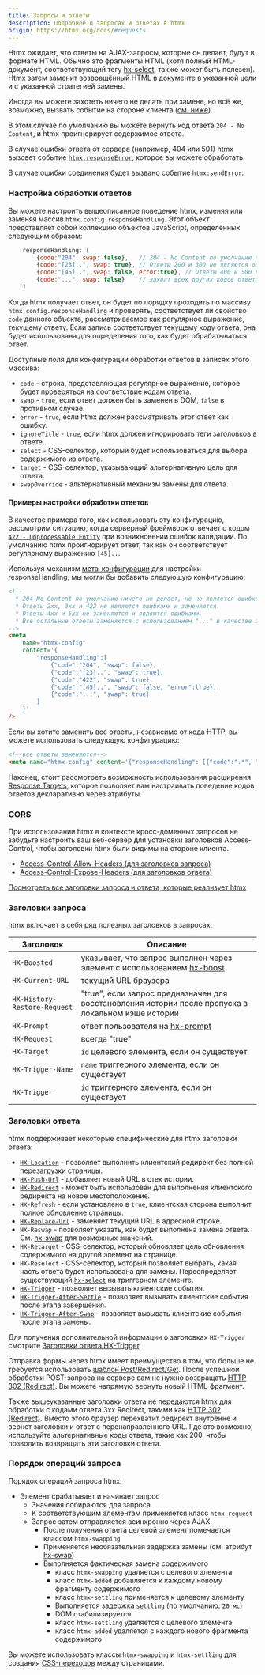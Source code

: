 ```yaml
---
title: Запросы и ответы
description: Подробнее о запросах и ответах в htmx
origin: https://htmx.org/docs/#requests
---
```


Htmx ожидает, что ответы на AJAX-запросы, которые он делает, будут в формате HTML. Обычно это фрагменты HTML (хотя полный HTML-документ, соответствующий тегу [hx-select](/attributes/hx-select/), также может быть полезен). Htmx затем заменит возвращённый HTML в документе в указанной цели и с указанной стратегией замены.

Иногда вы можете захотеть ничего не делать при замене, но всё же, возможно, вызвать событие на стороне клиента ([см. ниже](#заголовки-ответа)).

В этом случае по умолчанию вы можете вернуть код ответа `204 - No Content`, и htmx проигнорирует содержимое ответа.

В случае ошибки ответа от сервера (например, 404 или 501) htmx вызовет событие [`htmx:responseError`](https://htmx.org/events/#htmx:responseError), которое вы можете обработать.

В случае ошибки соединения будет вызвано событие [`htmx:sendError`](https://htmx.org/events/#htmx:sendError).

### Настройка обработки ответов

Вы можете настроить вышеописанное поведение htmx, изменяя или заменяя массив `htmx.config.responseHandling`. Этот объект представляет собой коллекцию объектов JavaScript, определённых следующим образом:

```js
    responseHandling: [
        {code:"204", swap: false},   // 204 - No Content по умолчанию ничего не делает, но не является ошибкой
        {code:"[23]..", swap: true}, // Ответы 200 и 300 не являются ошибками и заменяются
        {code:"[45]..", swap: false, error:true}, // Ответы 400 и 500 не заменяются и являются ошибками
        {code:"...", swap: false}    // захват всех других кодов ответа
    ]
```

Когда htmx получает ответ, он будет по порядку проходить по массиву `htmx.config.responseHandling` и проверять, соответствует ли свойство `code` данного объекта, рассматриваемое как регулярное выражение, текущему ответу. Если запись соответствует текущему коду ответа, она будет использована для определения того, как будет обрабатываться ответ.

Доступные поля для конфигурации обработки ответов в записях этого массива:

* `code` - строка, представляющая регулярное выражение, которое будет проверяться на соответствие кодам ответа.
* `swap` - `true`, если ответ должен быть заменен в DOM, `false` в противном случае.
* `error` - `true`, если htmx должен рассматривать этот ответ как ошибку.
* `ignoreTitle` - `true`, если htmx должен игнорировать теги заголовков в ответе.
* `select` - CSS-селектор, который будет использоваться для выбора содержимого из ответа.
* `target` - CSS-селектор, указывающий альтернативную цель для ответа.
* `swapOverride` - альтернативный механизм замены для ответа.

#### Примеры настройки обработки ответов

В качестве примера того, как использовать эту конфигурацию, рассмотрим ситуацию, когда серверный фреймворк отвечает с кодом [`422 - Unprocessable Entity`](https://developer.mozilla.org/en-US/docs/Web/HTTP/Status/422) при возникновении ошибок валидации. По умолчанию htmx проигнорирует ответ, так как он соответствует регулярному выражению `[45]..`.

Используя механизм [мета-конфигурации](https://htmx.org/docs/#configuration-options) для настройки responseHandling, мы могли бы добавить следующую конфигурацию:

```html
<!--
  * 204 No Content по умолчанию ничего не делает, но не является ошибкой.
  * Ответы 2xx, 3xx и 422 не являются ошибками и заменяются.
  * Ответы 4xx и 5xx не заменяются и являются ошибками.
  * Все остальные ответы заменяются с использованием "..." в качестве захвата всех.
-->
<meta
	name="htmx-config"
	content='{
        "responseHandling":[
            {"code":"204", "swap": false},
            {"code":"[23]..", "swap": true},
            {"code":"422", "swap": true},
            {"code":"[45]..", "swap": false, "error":true},
            {"code":"...", "swap": true}
        ]
    }'
/>
```

Если вы хотите заменить все ответы, независимо от кода HTTP, вы можете использовать следующую конфигурацию:

```html
<!--все ответы заменяются-->
<meta name="htmx-config" content='{"responseHandling": [{"code":".*", "swap": true}]}' />
```

Наконец, стоит рассмотреть возможность использования расширения [Response Targets](https://htmx.org/extensions/response-targets), которое позволяет вам настраивать поведение кодов ответов декларативно через атрибуты.

### CORS

При использовании htmx в контексте кросс-доменных запросов не забудьте настроить ваш веб-сервер для установки заголовков Access-Control, чтобы заголовки htmx были видимы на стороне клиента.

- [Access-Control-Allow-Headers (для заголовков запроса)](https://developer.mozilla.org/ru/docs/Web/HTTP/Headers/Access-Control-Allow-Headers)
- [Access-Control-Expose-Headers (для заголовков ответа)](https://developer.mozilla.org/en-US/docs/Web/HTTP/Headers/Access-Control-Expose-Headers)

[Посмотреть все заголовки запроса и ответа, которые реализует htmx](https://htmx.org/reference/#request_headers)

### Заголовки запроса

htmx включает в себя ряд полезных заголовков в запросах:

| Заголовок                  | Описание                                                                                     |
|----------------------------|----------------------------------------------------------------------------------------------|
| `HX-Boosted`               | указывает, что запрос выполнен через элемент с использованием [hx-boost](/attributes/hx-boost/) |
| `HX-Current-URL`           | текущий URL браузера                                                                        |
| `HX-History-Restore-Request` | "true", если запрос предназначен для восстановления истории после пропуска в локальном кэше истории |
| `HX-Prompt`                | ответ пользователя на [hx-prompt](/attributes/hx-prompt/)                                   |
| `HX-Request`               | всегда "true"                                                                               |
| `HX-Target`                | `id` целевого элемента, если он существует                                                  |
| `HX-Trigger-Name`          | `name` триггерного элемента, если он существует                                             |
| `HX-Trigger`               | `id` триггерного элемента, если он существует                                              |

### Заголовки ответа

htmx поддерживает некоторые специфические для htmx заголовки ответа:

* [`HX-Location`](https://htmx.org/headers/hx-location/) - позволяет выполнить клиентский редирект без полной перезагрузки страницы.
* [`HX-Push-Url`](https://htmx.org/headers/hx-push-url/) - добавляет новый URL в стек истории.
* [`HX-Redirect`](https://htmx.org/headers/hx-redirect/) - может быть использован для выполнения клиентского редиректа на новое местоположение.
* `HX-Refresh` - если установлено в `true`, клиентская сторона выполнит полное обновление страницы.
* [`HX-Replace-Url`](https://htmx.org/headers/hx-replace-url/) - заменяет текущий URL в адресной строке.
* `HX-Reswap` - позволяет указать, как будет выполнена замена ответа. См. [hx-swap](/attributes/hx-swap/) для возможных значений.
* `HX-Retarget` - CSS-селектор, который обновляет цель обновления содержимого на другой элемент на странице.
* `HX-Reselect` - CSS-селектор, который позволяет выбрать, какая часть ответа будет использована для замены. Переопределяет существующий [`hx-select`](/attributes/hx-select/) на триггерном элементе.
* [`HX-Trigger`](https://htmx.org/headers/hx-trigger/) - позволяет вызывать клиентские события.
* [`HX-Trigger-After-Settle`](https://htmx.org/headers/hx-trigger/) - позволяет вызывать клиентские события после этапа завершения.
* [`HX-Trigger-After-Swap`](https://htmx.org/headers/hx-trigger/) - позволяет вызывать клиентские события после этапа замены.

Для получения дополнительной информации о заголовках `HX-Trigger` смотрите [Заголовки ответа HX-Trigger](https://htmx.org/headers/hx-trigger/).

Отправка формы через htmx имеет преимущество в том, что больше не требуется использовать [шаблон Post/Redirect/Get](https://ru.wikipedia.org/wiki/Post/Redirect/Get). После успешной обработки POST-запроса на сервере вам не нужно возвращать [HTTP 302 (Redirect)](https://en.wikipedia.org/wiki/HTTP_302). Вы можете напрямую вернуть новый HTML-фрагмент.

Также вышеуказанные заголовки ответа не передаются htmx для обработки с кодами ответа 3xx Redirect, такими как [HTTP 302 (Redirect)](https://en.wikipedia.org/wiki/HTTP_302). Вместо этого браузер перехватит редирект внутренне и вернет заголовки и ответ с перенаправленного URL. Где это возможно, используйте альтернативные коды ответа, такие как 200, чтобы позволить возвращать эти заголовки ответа.

### Порядок операций запроса

Порядок операций запроса htmx:

* Элемент срабатывает и начинает запрос
  * Значения собираются для запроса
  * К соответствующим элементам применяется класс `htmx-request`
  * Запрос затем отправляется асинхронно через AJAX
    * После получения ответа целевой элемент помечается классом `htmx-swapping`
    * Применяется необязательная задержка замены (см. атрибут [hx-swap](/attributes/hx-swap/))
    * Выполняется фактическая замена содержимого
        * класс `htmx-swapping` удаляется с целевого элемента
        * класс `htmx-added` добавляется к каждому новому фрагменту содержимого
        * класс `htmx-settling` применяется к целевому элементу
        * Выполняется задержка `settling` (по умолчанию: `20 мс`)
        * DOM стабилизируется
        * класс `htmx-settling` удаляется с целевого элемента
        * класс `htmx-added` удаляется с каждого нового фрагмента содержимого

Вы можете использовать классы `htmx-swapping` и `htmx-settling` для создания [CSS-переходов](https://developer.mozilla.org/ru/docs/Web/CSS/CSS_transitions/Using_CSS_transitions) между страницами.
